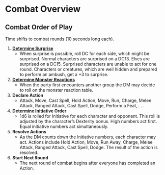 # Combat Overview

## Combat Order of Play

Time shifts to combat rounds (10 seconds long each).

1. **[Determine Surprise](combatDetails.qmd#surprise)**
    - When surprise is possible, roll DC for each side, which might be surprised. Normal characters are surprised on a DC13. Elves are surprised on a DC15. Surprised characters are unable to act for one round. Characters or creatures, which are well hidden and prepared to perform an ambush, get a +3 to surprise.

2. **[Determine Monster Reactions](combatDetails.qmd#monster-reactions)**
    - When the party first encounters another group the DM may decide to roll on the monster reaction table.    

3. **Declare Action**
    - Attack, Move, Cast Spell, Hold Action, Move, Run, Charge, Melee Attack, Ranged Attack, Cast Spell, Dodge, Perform a Feat, . . .

4. **[Determine Initiative Order](combatDetails.qmd#initiative)**
    - 1d6 is rolled for Initiative for each character and opponent. This roll is adjusted by the character's Dexterity bonus. High numbers act first. Equal initiative numbers act simultaneously.

5. **Resolve Actions**
    - As the DM counts down the Initiative numbers, each character may act. Actions include Hold Action, Move, Run Away, Charge, Melee Attack, Ranged Attack, Cast Spell, Dodge. The result of the action is resolved.

6. **Start Next Round**
    - The next round of combat begins after everyone has completed an Action.
